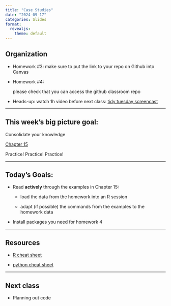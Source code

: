 ```yaml
---
title: "Case Studies"
date: "2024-09-17"
categories: Slides
format: 
  revealjs:
    theme: default
---
```


## Organization

- Homework #3: 
make sure to put the link to your repo on Github into Canvas

- Homework #4: 
  
  please check that you can access the github classroom repo
  
- Heads-up: 
watch 1h video before next class: [tidy tuesday screencast](https://www.youtube.com/embed/89l_3Y53qMM)


---

## This week's big picture goal:

Consolidate your knowledge 

[Chapter 15](https://srvanderplas.github.io/stat-computing-r-python/part-gen-prog/07-prog-data.html)

Practice! Practice! Practice!

---

## Today's Goals:


- Read **actively** through the examples in Chapter 15:

  - load the data from the homework into an R session 
  
  - adapt (if possible) the commands from the examples to the homework data

- Install packages you need for homework 4

----

## Resources

- [R cheat sheet](https://srvanderplas.github.io/stat-computing-r-python/files/Short-refcard.pdf)

- [python cheat sheet](https://srvanderplas.github.io/stat-computing-r-python/files/Python3_reference_cheat_sheet.pdf)


----

## Next class

- Planning out code


